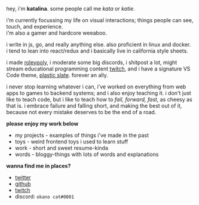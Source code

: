
hey, i'm **katalina**. some people call me *kata* or *katie*.

i'm currently focussing my life on visual interactions; 
things people can see, touch, and experience.  
i'm also a gamer and hardcore weeaboo.

i write in js, go, and really anything else. also proficient in linux and docker.  
i tend to lean into react/redux and i basically live in california style sheets.

i made [roleypoly](https://roleypoly.com), i moderate some big discords, i shitpost a lot, might stream educational programming 
content [twitch][twitch], and i have a signature VS Code theme, [plastic slate][slate]. forever an ally.

i never stop learning whatever i can, i've worked on everything from web apps to 
games to backend systems; and i also enjoy teaching it. i don't just like to teach 
code, but i like to teach how to *fail, forward, fast*, as cheesy as that is. 
i embrace failure and falling short, and making the best out of it, because
not every mistake deserves to be the end of a road.

**please enjoy my work below**

- <Link href='/projects'><a>my projects</a></Link> - examples of things i've made in the past
- <Link href='/toys'><a>toys</a></Link> - weird frontend toys i used to learn stuff
- <Link href='/work'><a>work</a></Link> - short and sweet resume-kinda
- <Link href='/words'><a>words</a></Link> - bloggy-things with lots of words and explanations

**wanna find me in places?**

- [twitter](https://twitter.com/kayteh)
- [github](https://github.com/kayteh)
- [twitch][twitch]
- discord: `okano cat#0001`

[slate]: https://marketplace.visualstudio.com/itemdetails?itemName=kayteh.plastic-slate
[twitch]: https://twitch.tv/jumpystick

